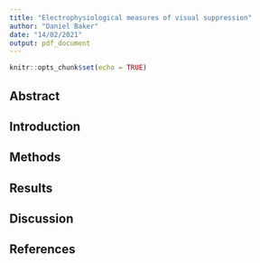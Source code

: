```yaml
---
title: "Electrophysiological measures of visual suppression"
author: "Daniel Baker"
date: "14/02/2021"
output: pdf_document
---
```


```r
knitr::opts_chunk$set(echo = TRUE)
```

## Abstract

## Introduction

## Methods

## Results

## Discussion

## References




